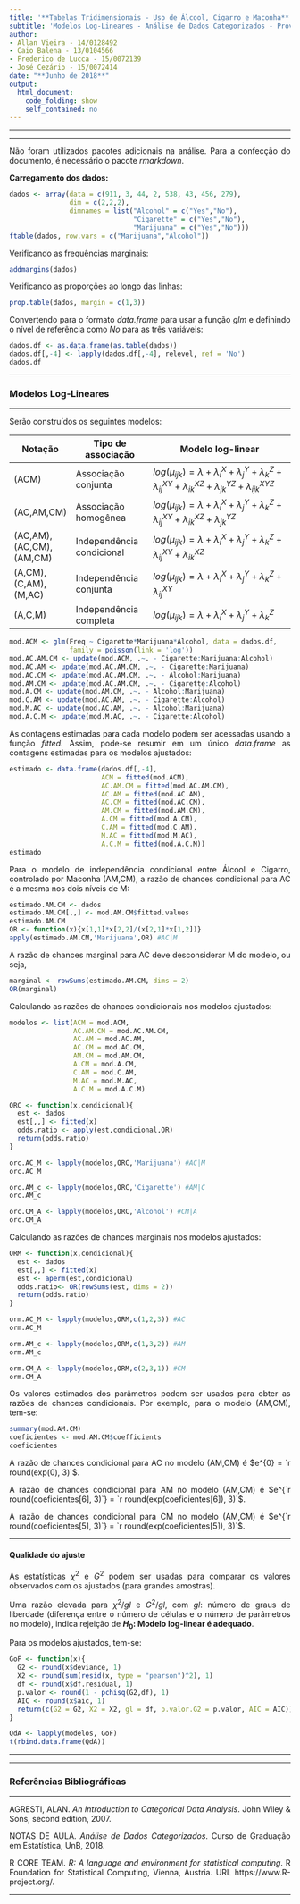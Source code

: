 ```yaml
---
title: '**Tabelas Tridimensionais - Uso de Álcool, Cigarro e Maconha**'
subtitle: 'Modelos Log-Lineares - Análise de Dados Categorizados - Prova 3'
author:
- Allan Vieira - 14/0128492
- Caio Balena - 13/0104566
- Frederico de Lucca - 15/0072139
- José Cezário - 15/0072414
date: "**Junho de 2018**"
output:
  html_document:
    code_folding: show
    self_contained: no
---
```


<style>
body{
  text-align: justify
}
</style>


<!-- para acrescentar logo da unb no cabeçalho -->
<script>
   $(document).ready(function() {
     $head = $('#header');
     $head.prepend('<img src=\"unb3.png\" style=\"float: right;width: 150px;\"/>')
   });
</script>


---

---

Não foram utilizados pacotes adicionais na análise. Para a confecção do documento, é necessário o pacote *rmarkdown*. 

**Carregamento dos dados:**

```r
dados <- array(data = c(911, 3, 44, 2, 538, 43, 456, 279),
               dim = c(2,2,2),
               dimnames = list("Alcohol" = c("Yes","No"),
                               "Cigarette" = c("Yes","No"),
                               "Marijuana" = c("Yes","No")))
ftable(dados, row.vars = c("Marijuana","Alcohol"))
```

Verificando as frequências marginais:
```r
addmargins(dados)
```

Verificando as proporções ao longo das linhas:
```r
prop.table(dados, margin = c(1,3))
```

Convertendo para o formato *data.frame* para usar a função *glm* e definindo o nível de referência como *No* para as três variáveis:
```r
dados.df <- as.data.frame(as.table(dados))
dados.df[,-4] <- lapply(dados.df[,-4], relevel, ref = 'No')
dados.df
```

---

### **Modelos Log-Lineares**

---

Serão construídos os seguintes modelos:


Notação   | Tipo de associação     | Modelo log-linear
----------|------------------------|-------------------------------------------------
(ACM) | Associação conjunta | $log(\mu_{ijk}) = \lambda + \lambda_i^X + \lambda_j^Y + \lambda_k^Z + \lambda_{ij}^{XY} + \lambda_{ik}^{XZ} + \lambda_{jk}^{YZ} + \lambda_{ijk}^{XYZ}$
(AC,AM,CM) | Associação homogênea | $log(\mu_{ijk}) = \lambda + \lambda_i^X + \lambda_j^Y + \lambda_k^Z + \lambda_{ij}^{XY} + \lambda_{ik}^{XZ} + \lambda_{jk}^{YZ}$
(AC,AM), (AC,CM), (AM,CM) | Independência condicional | $log(\mu_{ijk}) = \lambda + \lambda_i^X + \lambda_j^Y + \lambda_k^Z + \lambda_{ij}^{XY} + \lambda_{ik}^{XZ}$
(A,CM), (C,AM), (M,AC) | Independência conjunta | $log(\mu_{ijk}) = \lambda + \lambda_i^X + \lambda_j^Y + \lambda_k^Z + \lambda_{ij}^{XY}$
(A,C,M) | Independência completa | $log(\mu_{ijk}) = \lambda + \lambda_i^X + \lambda_j^Y + \lambda_k^Z$

```r
mod.ACM <- glm(Freq ~ Cigarette*Marijuana*Alcohol, data = dados.df,
               family = poisson(link = 'log'))
mod.AC.AM.CM <- update(mod.ACM, .~. - Cigarette:Marijuana:Alcohol)
mod.AC.AM <- update(mod.AC.AM.CM, .~. - Cigarette:Marijuana)
mod.AC.CM <- update(mod.AC.AM.CM, .~. - Alcohol:Marijuana)
mod.AM.CM <- update(mod.AC.AM.CM, .~. - Cigarette:Alcohol)
mod.A.CM <- update(mod.AM.CM, .~. - Alcohol:Marijuana)
mod.C.AM <- update(mod.AC.AM, .~. - Cigarette:Alcohol)
mod.M.AC <- update(mod.AC.AM, .~. - Alcohol:Marijuana)
mod.A.C.M <- update(mod.M.AC, .~. - Cigarette:Alcohol)
```

As contagens estimadas para cada modelo podem ser acessadas usando a função *fitted*. Assim, pode-se resumir em um único *data.frame* as contagens estimadas para os modelos ajustados:
```r
estimado <- data.frame(dados.df[,-4],
                       ACM = fitted(mod.ACM),
                       AC.AM.CM = fitted(mod.AC.AM.CM),
                       AC.AM = fitted(mod.AC.AM),
                       AC.CM = fitted(mod.AC.CM),
                       AM.CM = fitted(mod.AM.CM),
                       A.CM = fitted(mod.A.CM),
                       C.AM = fitted(mod.C.AM),
                       M.AC = fitted(mod.M.AC),
                       A.C.M = fitted(mod.A.C.M))
estimado
```

Para o modelo de independência condicional entre Álcool e Cigarro, controlado por Maconha (AM,CM), a razão de chances condicional para AC é a mesma nos dois níveis de M:
```r
estimado.AM.CM <- dados
estimado.AM.CM[,,] <- mod.AM.CM$fitted.values
estimado.AM.CM
OR <- function(x){x[1,1]*x[2,2]/(x[2,1]*x[1,2])}
apply(estimado.AM.CM,'Marijuana',OR) #AC|M
```

A razão de chances marginal para AC deve desconsiderar M do modelo, ou seja,
```r
marginal <- rowSums(estimado.AM.CM, dims = 2)
OR(marginal)
```

Calculando as razões de chances condicionais nos modelos ajustados:
```r
modelos <- list(ACM = mod.ACM,
                AC.AM.CM = mod.AC.AM.CM,
                AC.AM = mod.AC.AM,
                AC.CM = mod.AC.CM,
                AM.CM = mod.AM.CM,
                A.CM = mod.A.CM,
                C.AM = mod.C.AM,
                M.AC = mod.M.AC,
                A.C.M = mod.A.C.M)

ORC <- function(x,condicional){
  est <- dados
  est[,,] <- fitted(x)
  odds.ratio <- apply(est,condicional,OR)
  return(odds.ratio)
}
```

```r
orc.AC_M <- lapply(modelos,ORC,'Marijuana') #AC|M
orc.AC_M
```

```r
orc.AM_c <- lapply(modelos,ORC,'Cigarette') #AM|C
orc.AM_c
```

```r
orc.CM_A <- lapply(modelos,ORC,'Alcohol') #CM|A
orc.CM_A
```

Calculando as razões de chances marginais nos modelos ajustados:
```r
ORM <- function(x,condicional){
  est <- dados
  est[,,] <- fitted(x)
  est <- aperm(est,condicional)
  odds.ratio<- OR(rowSums(est, dims = 2))
  return(odds.ratio)
}
```

```r
orm.AC_M <- lapply(modelos,ORM,c(1,2,3)) #AC
orm.AC_M
```

```r
orm.AM_c <- lapply(modelos,ORM,c(1,3,2)) #AM
orm.AM_c
```

```r
orm.CM_A <- lapply(modelos,ORM,c(2,3,1)) #CM
orm.CM_A
```

Os valores estimados dos parâmetros podem ser usados para obter as razões de chances condicionais. Por exemplo, para o modelo (AM,CM), tem-se:
```r
summary(mod.AM.CM)
coeficientes <- mod.AM.CM$coefficients
coeficientes
```

A razão de chances condicional para AC no modelo (AM,CM) é $e^{0} = `r round(exp(0), 3)`$.

A razão de chances condicional para AM no modelo (AM,CM) é $e^{`r round(coeficientes[6], 3)`} = `r round(exp(coeficientes[6]), 3)`$.

A razão de chances condicional para CM no modelo (AM,CM) é $e^{`r round(coeficientes[5], 3)`} = `r round(exp(coeficientes[5]), 3)`$.


---

#### **Qualidade do ajuste**

As estatísticas $\chi^2$ e $G^2$ podem ser usadas para comparar os valores observados com os ajustados (para grandes amostras).

Uma razão elevada para $\chi^2/gl$ e $G^2/gl$, com $gl$: número de graus de liberdade (diferença entre o número de células e o número de parâmetros no modelo), indica rejeição de **$H_0$: Modelo log-linear é adequado**.

Para os modelos ajustados, tem-se:
```r
GoF <- function(x){
  G2 <- round(x$deviance, 1)
  X2 <- round(sum(resid(x, type = "pearson")^2), 1)
  df <- round(x$df.residual, 1)
  p.valor <- round(1 - pchisq(G2,df), 1)
  AIC <- round(x$aic, 1)
  return(c(G2 = G2, X2 = X2, gl = df, p.valor.G2 = p.valor, AIC = AIC))
}

QdA <- lapply(modelos, GoF)
t(rbind.data.frame(QdA))
```

---

---

### **Referências Bibliográficas**

---

AGRESTI, ALAN. *An Introduction to Categorical Data Analysis*. John Wiley & Sons, second edition, 2007.

NOTAS DE AULA. *Análise de Dados Categorizados*. Curso de Graduação em Estatística, UnB, 2018.

R CORE TEAM. *R: A language and environment for statistical computing*. R Foundation for Statistical Computing, Vienna, Austria. URL https://www.R-project.org/.

---
